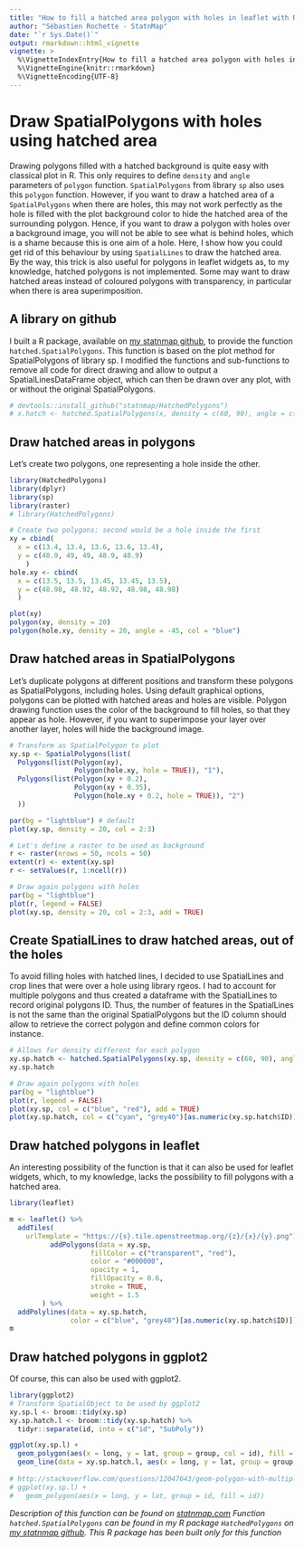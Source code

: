 ```yaml
---
title: "How to fill a hatched area polygon with holes in leaflet with R"
author: "Sébastien Rochette - StatnMap"
date: "`r Sys.Date()`" 
output: rmarkdown::html_vignette 
vignette: > 
  %\VignetteIndexEntry{How to fill a hatched area polygon with holes in leaflet with R} 
  %\VignetteEngine{knitr::rmarkdown} 
  %\VignetteEncoding{UTF-8}
---
```


# Draw SpatialPolygons with holes using hatched area

Drawing polygons filled with a hatched background is quite easy with classical plot in R. This only requires to define `density` and `angle` parameters of `polygon` function. `SpatialPolygons` from library `sp` also uses this `polygon` function. However, if you want to draw a hatched area of a `SpatialPolygons` when there are holes, this may not work perfectly as the hole is filled with the plot background color to hide the hatched area of the surrounding polygon. Hence, if you want to draw a polygon with holes over a background image, you will not be able to see what is behind holes, which is a shame because this is one aim of a hole. Here, I show how you could get rid of this behaviour by using `SpatialLines` to draw the hatched area.  
By the way, this trick is also useful for polygons in leaflet widgets as, to my knowledge, hatched polygons is not implemented. Some may want to draw hatched areas instead of coloured polygons with transparency, in particular when there is area superimposition.

## A library on github
I built a R package, available on [my statnmap github](https://github.com/statnmap/HatchedPolygons), to provide the function `hatched.SpatialPolygons`. This function is based on the plot method for SpatialPolygons of library sp. I modified the functions and sub-functions to remove all code for direct drawing and allow to output a SpatialLinesDataFrame object, which can then be drawn over any plot, with or without the original SpatialPolygons.

```r
# devtools::install_github("statnmap/HatchedPolygons")
# x.hatch <- hatched.SpatialPolygons(x, density = c(60, 90), angle = c(45, 135))
```

## Draw hatched areas in polygons

Let's create two polygons, one representing a hole inside the other.
```r
library(HatchedPolygons)
library(dplyr)
library(sp)
library(raster)
# library(HatchedPolygons)

# Create two polygons: second would be a hole inside the first
xy = cbind(
  x = c(13.4, 13.4, 13.6, 13.6, 13.4),
  y = c(48.9, 49, 49, 48.9, 48.9)
    )
hole.xy <- cbind(
  x = c(13.5, 13.5, 13.45, 13.45, 13.5),
  y = c(48.98, 48.92, 48.92, 48.98, 48.98)
  )

plot(xy)
polygon(xy, density = 20)
polygon(hole.xy, density = 20, angle = -45, col = "blue")

```

## Draw hatched areas in SpatialPolygons

Let's duplicate polygons at different positions and transform these polygons as SpatialPolygons, including holes. Using default graphical options, polygons can be plotted with hatched areas and holes are visible. Polygon drawing function uses the color of the background to fill holes, so that they appear as hole. However, if you want to superimpose your layer over another layer, holes will hide the background image.

```r
# Transform as SpatialPolygon to plot
xy.sp <- SpatialPolygons(list(
  Polygons(list(Polygon(xy), 
                Polygon(hole.xy, hole = TRUE)), "1"),
  Polygons(list(Polygon(xy + 0.2),
                Polygon(xy + 0.35),
                Polygon(hole.xy + 0.2, hole = TRUE)), "2")
  ))

par(bg = "lightblue") # default
plot(xy.sp, density = 20, col = 2:3)

# Let's define a raster to be used as background
r <- raster(nrows = 50, ncols = 50)
extent(r) <- extent(xy.sp)
r <- setValues(r, 1:ncell(r))

# Draw again polygons with holes
par(bg = "lightblue")
plot(r, legend = FALSE)
plot(xy.sp, density = 20, col = 2:3, add = TRUE)

```

## Create SpatialLines to draw hatched areas, out of the holes

To avoid filling holes with hatched lines, I decided to use SpatialLines and crop lines that were over a hole using library rgeos.
I had to account for multiple polygons and thus created a dataframe with the SpatialLines to record original polygons ID. Thus, the number of features in the SpatialLines is not the same than the original SpatialPolygons but the ID column should allow to retrieve the correct polygon and define common colors for instance.

```r
# Allows for density different for each polygon
xy.sp.hatch <- hatched.SpatialPolygons(xy.sp, density = c(60, 90), angle = c(45, 135))
xy.sp.hatch

# Draw again polygons with holes
par(bg = "lightblue")
plot(r, legend = FALSE)
plot(xy.sp, col = c("blue", "red"), add = TRUE)
plot(xy.sp.hatch, col = c("cyan", "grey40")[as.numeric(xy.sp.hatch$ID)], lwd = 2, add = TRUE)

```

## Draw hatched polygons in leaflet
An interesting possibility of the function is that it can also be used for leaflet widgets, which, to my knowledge, lacks the possibility to fill polygons with a hatched area.

```r
library(leaflet)

m <- leaflet() %>%
  addTiles(
    urlTemplate = "https://{s}.tile.openstreetmap.org/{z}/{x}/{y}.png") %>%
          addPolygons(data = xy.sp, 
                    fillColor = c("transparent", "red"),
                    color = "#000000", 
                    opacity = 1, 
                    fillOpacity = 0.6, 
                    stroke = TRUE,
                    weight = 1.5
        ) %>%
  addPolylines(data = xy.sp.hatch,
               color = c("blue", "grey40")[as.numeric(xy.sp.hatch$ID)])
m

```

## Draw hatched polygons in ggplot2
Of course, this can also be used with ggplot2.

```r
library(ggplot2)
# Transform SpatialObject to be used by ggplot2
xy.sp.l <- broom::tidy(xy.sp)
xy.sp.hatch.l <- broom::tidy(xy.sp.hatch) %>%
  tidyr::separate(id, into = c("id", "SubPoly"))

ggplot(xy.sp.l) +
  geom_polygon(aes(x = long, y = lat, group = group, col = id), fill = "transparent") +
  geom_line(data = xy.sp.hatch.l, aes(x = long, y = lat, group = group, col = id))
  
# http://stackoverflow.com/questions/12047643/geom-polygon-with-multiple-hole/12051278#12051278
# ggplot(xy.sp.l) +
#   geom_polygon(aes(x = long, y = lat, group = id, fill = id)) 

```

_Description of this function can be found on [statnmap.com](https://statnmap.com/how-to-fill-a-hatched-area-polygon-with-holes-in-leaflet-with-r)_
_Function `hatched.SpatialPolygons` can be found in my R package `HatchedPolygons` on [my statnmap github](https://github.com/statnmap/HatchedPolygons). This R package has been built only for this function_